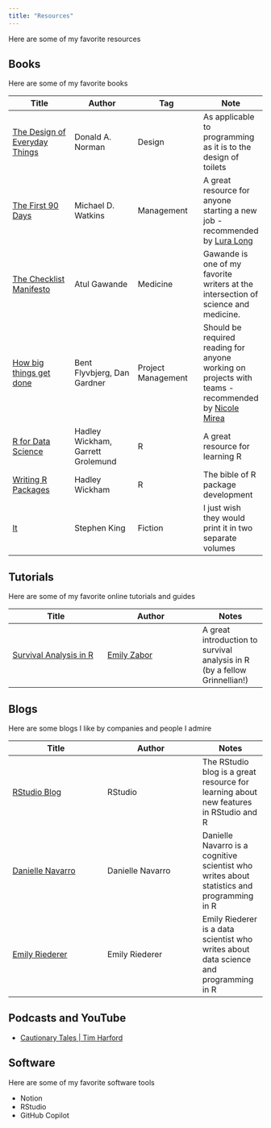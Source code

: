 ```yaml
---
title: "Resources"
---
```


Here are some of my favorite resources

## Books

Here are some of my favorite books

| Title | Author | Tag | Note
| --- | --- | --- | -- |
| [The Design of Everyday Things](https://www.goodreads.com/book/show/840.The_Design_of_Everyday_Things) | Donald A. Norman | Design | As applicable to programming as it is to the design of toilets|
| [The First 90 Days](https://www.goodreads.com/book/show/15824358-the-first-90-days?ref=nav_sb_ss_1_17) | Michael D. Watkins | Management | A great resource for anyone starting a new job - recommended by [Lura Long](https://www.linkedin.com/in/luralong/)|
| [The Checklist Manifesto]() | Atul Gawande |Medicine | Gawande is one of my favorite writers at the intersection of science and medicine. |
| [How big things get done](https://www.goodreads.com/en/book/show/61327449) | Bent Flyvbjerg, Dan Gardner | Project Management| Should be required reading for anyone working on projects with teams - recommended by [Nicole Mirea](https://www.linkedin.com/in/nimirea/)|
| [R for Data Science](https://r4ds.had.co.nz/) | Hadley Wickham, Garrett Grolemund | R | A great resource for learning R |
| [Writing R Packages](https://r-pkgs.org/) | Hadley Wickham | R | The bible of R package development|
| [It](https://www.goodreads.com/book/show/830502.It) | Stephen King | Fiction | I just wish they would print it in two separate volumes  |

## Tutorials

Here are some of my favorite online tutorials and guides

| Title | Author | Notes
| --- | --- | -- |
| [Survival Analysis in R](https://www.emilyzabor.com/tutorials/survival_analysis_in_r_tutorial.html) | [Emily Zabor](https://www.linkedin.com/in/emily-zabor-59b902b7/) | A great introduction to survival analysis in R (by a fellow Grinnellian!)|

## Blogs

Here are some blogs I like by companies and people I admire

| Title | Author | Notes
| --- | --- | -- |
| [RStudio Blog](https://blog.rstudio.com/) | RStudio | The RStudio blog is a great resource for learning about new features in RStudio and R |
| [Danielle Navarro](https://blog.djnavarro.net/) | Danielle Navarro | Danielle Navarro is a cognitive scientist who writes about statistics and programming in R |
| [Emily Riederer](https://www.emilyriederer.com/) | Emily Riederer | Emily Riederer is a data scientist who writes about data science and programming in R |

## Podcasts and YouTube

- [Cautionary Tales | Tim Harford](https://timharford.com/articles/cautionarytales/)

## Software

Here are some of my favorite software tools

- Notion
- RStudio
- GitHub Copilot

